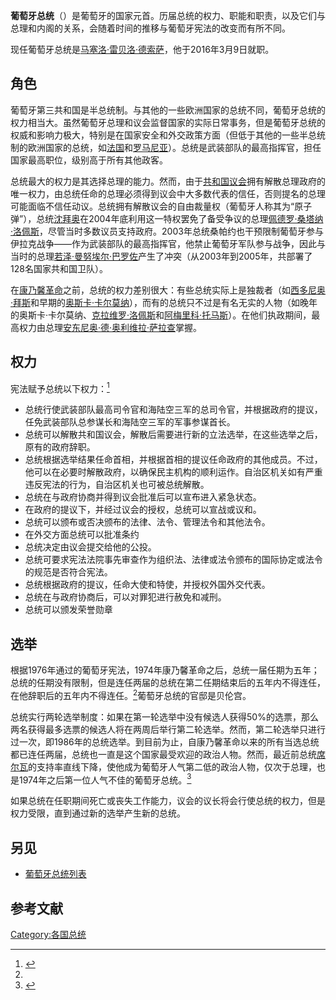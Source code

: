 {{Infobox official post
|post= 总统
|body= 葡萄牙共和国
|native_name= <small>Presidente da {{nowrap|República Portuguesa}}</small>
|flag= Flag of the President of Portugal.svg
|flagsize= 100px
|flagcaption= [[葡萄牙国旗|葡萄牙总统旗]]
|insignia= Coat of arms of Portugal.svg
|insigniacaption= [[葡萄牙国徽|葡萄牙国徽]]
|image= Marcelo Rebelo de Sousa, Visita de Estado ao México 2017-07-17.png
|imagesize= 220px
|incumbent= [[马塞洛·雷贝洛·德索萨|马塞洛·雷贝洛·德索萨]]
|incumbentsince= {{start date|2016|3|9|df=yes}}
|style=阁下<ref>[https://www.un.int/protocol/sites/www.un.int/files/Protocol%20and%20Liaison%20Service/hspmfm.pdf "United Nations Protocol and Liaison Service Public List: Heads of State - Heads of Government - Ministers For Foreign Affairs"] {{Wayback|url=https://www.un.int/protocol/sites/www.un.int/files/Protocol%20and%20Liaison%20Service/hspmfm.pdf |date=20160825170600 }}. Retrieved 14 October 2016.</ref>
|type= [[行政机关|行政机关]]
|residence= [[贝伦宫|贝伦宫]]
|seat= [[葡萄牙|葡萄牙]][[里斯本|里斯本]]
|appointer= [[直接选举|直接选举]];
|appointer_qualified= [[两轮选举制|两轮选举制]]，[[普遍选举|普遍选举]]
|termlength= 五年
|termlength_qualified= 可连任一次
|constituting_instrument = 葡萄牙第三共和国宪法
|precursor= [[葡萄牙君主列表|葡萄牙君主]]
|formation= {{start date and age|1910|10|5|df=yes}}
|inaugural= [[曼努埃尔·若泽·德·阿里亚加|曼努埃尔·若泽·德·阿里亚加]]
|salary= 93,364.74欧元 <small>(2015)<ref name="Salary">{{Cite news |author=Miguel Santos |date=23 September 2015 |title=E agora um tema sensível: os políticos são mal pagos? |url=http://observador.pt/especiais/agora-um-tema-sensivel-os-politicos-sao-mal-pagos/ |language=pt |newspaper=Observador |location=Lisbon |access-date=12 October 2016 |quote=Todos os salários de detentores de cargos políticos são calculados em função do salário bruto do Presidente da República — 6 668 euros brutos (a que acresce 25% de despesas de representação). |ref=harv |postscript=. |archive-date=2019-04-14 |archive-url=https://web.archive.org/web/20190414073257/https://observador.pt/especiais/agora-um-tema-sensivel-os-politicos-sao-mal-pagos/ |dead-url=no }}</ref>
|website= {{URL|http://www.presidencia.pt/|presidencia.pt}}
}}
'''葡萄牙总统'''（{{lang-pt|Presidente da República Portuguesa}}）是葡萄牙的国家元首。历届总统的权力、职能和职责，以及它们与总理和内阁的关系，会随着时间的推移与葡萄牙宪法的改变而有所不同。

现任葡萄牙总统是[[马塞洛·雷贝洛·德索萨|马塞洛·雷贝洛·德索萨]]，他于2016年3月9日就职。

== 角色 ==
葡萄牙第三共和国是半总统制。与其他的一些欧洲国家的总统不同，葡萄牙总统的权力相当大。虽然葡萄牙总理和议会监督国家的实际日常事务，但是葡萄牙总统的权威和影响力极大，特别是在国家安全和外交政策方面（但低于其他的一些半总统制的欧洲国家的总统，如[[法国|法国]]和[[罗马尼亚|罗马尼亚]]）。总统是武装部队的最高指挥官，担任国家最高职位，级别高于所有其他政客。

总统最大的权力是其选择总理的能力。然而，由于[[共和国议会_(葡萄牙)|共和国议会]]拥有解散总理政府的唯一权力，由总统任命的总理必须得到议会中大多数代表的信任，否则提名的总理可能面临不信任动议。总统拥有解散议会的自由裁量权（葡萄牙人称其为“原子弹”），总统[[沈拜奥|沈拜奥]]在2004年底利用这一特权罢免了备受争议的总理[[佩德罗·桑塔纳·洛佩斯|佩德罗·桑塔纳·洛佩斯]]，尽管当时多数议员支持政府。2003年总统桑帕约也干预限制葡萄牙参与伊拉克战争——作为武装部队的最高指挥官，他禁止葡萄牙军队参与战争，因此与当时的总理[[若泽·曼努埃尔·巴罗佐|若泽·曼努埃尔·巴罗佐]]产生了冲突（从2003年到2005年，共部署了128名国家共和国卫队）。

在[[康乃馨革命|康乃馨革命]]之前，总统的权力差别很大：有些总统实际上是独裁者（如[[西多尼奥·拜斯|西多尼奥·拜斯]]和早期的[[安东尼奥·奥斯卡·德·弗拉戈索·卡尔莫纳|奥斯卡·卡尔莫纳]]），而有的总统只不过是有名无实的人物（如晚年的奥斯卡·卡尔莫纳、[[弗朗西斯科·克拉维罗·洛佩斯|克拉维罗·洛佩斯]]和[[阿梅里科·托马斯|阿梅里科·托马斯]]）。在他们执政期间，最高权力由总理[[安东尼奥·德·奥利维拉·萨拉查|安东尼奥·德·奥利维拉·萨拉查]]掌握。

== 权力 ==
宪法赋予总统以下权力：<ref name="CRP-EN">{{Cite web |author= |year=2005 |url=http://www.en.parlamento.pt/Legislation/CRP/Constitution7th.pdf |title=Constitution of the Portuguese Republic |publisher=[[Assembly_of_the_Republic_(Portugal)|Assembly of the Republic]] |pages= |accessdate=6 June 2014 |archive-url=https://web.archive.org/web/20160303222446/http://www.en.parlamento.pt/Legislation/CRP/Constitution7th.pdf |archive-date=3 March 2016}}</ref>

*总统行使武装部队最高司令官和海陆空三军的总司令官，并根据政府的提议，任免武装部队总参谋长和海陆空三军的军事参谋首长。
*总统可以解散共和国议会，解散后需要进行新的立法选举，在这些选举之后，原有的政府辞职。
*总统根据选举结果任命首相，并根据首相的提议任命政府的其他成员。不过，他可以在必要时解散政府，以确保民主机构的顺利运作。自治区机关如有严重违反宪法的行为，自治区机关也可被总统解散。
*总统在与政府协商并得到议会批准后可以宣布进入紧急状态。
*在政府的提议下，并经过议会的授权，总统可以宣战或议和。
*总统可以颁布或否决颁布的法律、法令、管理法令和其他法令。
*在外交方面总统可以批准条约
*总统决定由议会提交给他的公投。
*总统可要求宪法法院事先审查作为组织法、法律或法令颁布的国际协定或法令的规范是否符合宪法。
*总统根据政府的提议，任命大使和特使，并授权外国外交代表。
*总统在与政府协商后，可以对罪犯进行赦免和减刑。
*总统可以颁发荣誉勋章

== 选举 ==
根据1976年通过的葡萄牙宪法，1974年康乃馨革命之后，总统一届任期为五年；总统的任期没有限制，但是连任两届的总统在第二任期结束后的五年内不得连任，在他辞职后的五年内不得连任。<ref name="CRP-EN" />葡萄牙总统的官邸是贝伦宫。

总统实行两轮选举制度：如果在第一轮选举中没有候选人获得50%的选票，那么两名获得最多选票的候选人将在两周后举行第二轮选举。然而，第二轮选举只进行过一次，即1986年的总统选举。到目前为止，自康乃馨革命以来的所有当选总统都已连任两届，总统也一直是这个国家最受欢迎的政治人物。然而，最近前总统[[阿尼巴尔·卡瓦科·席尔瓦|席尔瓦]]的支持率直线下降，使他成为葡萄牙人气第二低的政治人物，仅次于总理，也是1974年之后第一位人气不佳的葡萄牙总统。<ref>{{cite news |author=Francisco Teixeira |date=21 April 2011 |title=Cavaco é o primeiro PR com popularidade negativa |url=https://economico.sapo.pt/noticias/cavaco-e-o-primeiro-pr-com-popularidade-negativa_116487.html |language=pt |newspaper=Diário Econónmico |location=Lisbon |access-date=16 October 2016 |archive-url=https://web.archive.org/web/20160920143407/http://economico.sapo.pt/noticias/cavaco-e-o-primeiro-pr-com-popularidade-negativa_116487.html |archive-date=2016-09-20 |dead-url=yes }}</ref>

如果总统在任职期间死亡或丧失工作能力，议会的议长将会行使总统的权力，但是权力受限，直到通过新的选举产生新的总统。

==另见==
*[[葡萄牙总统列表|葡萄牙总统列表]]

==参考文献==
{{reflist}}
{{欧洲国家元首}}
[[Category:各国总统|Category:各国总统]]